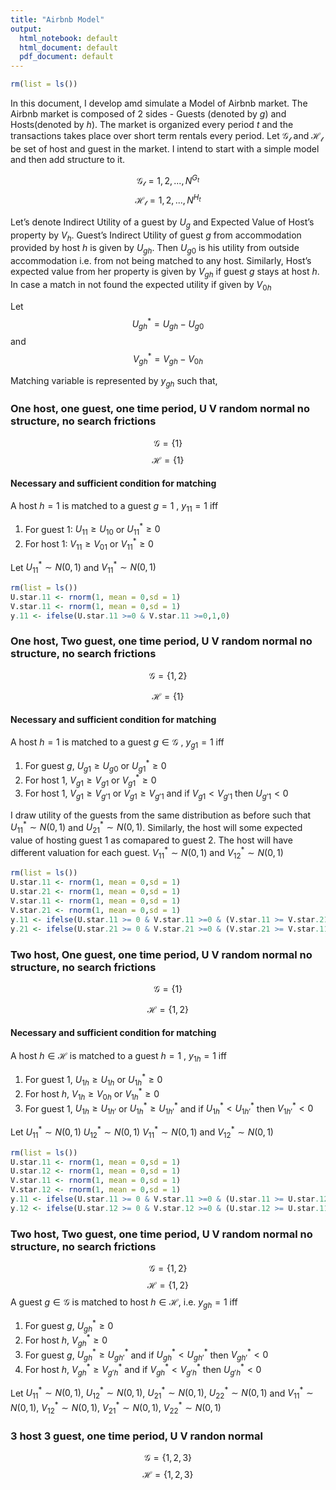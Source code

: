 ```yaml
---
title: "Airbnb Model"
output:
  html_notebook: default
  html_document: default
  pdf_document: default
---
```

```r
rm(list = ls())
```

In this document, I develop amd simulate a Model of Airbnb market. The Airbnb market is composed of 2 sides - Guests (denoted by $g$) and Hosts(denoted by $h$). The market is organized every period $t$ and the transactions takes place over short term rentals every period. Let $\mathcal{G_t}$ and $\mathcal{H_t}$ be set of host and guest in the market. I intend to start with a simple model and then add structure to it. 

$$\mathcal{G_t} = {1,2,...,N^{G_t}}$$
$$\mathcal{H_t} = {1,2,...,N^{H_t}}$$

Let's denote Indirect Utility of a guest by $U_{g}$ and Expected Value of Host's property by $V_{h}$. Guest's Indirect Utility of guest $g$ from accommodation provided by host $h$ is given by $U_{gh}$. Then $U_{g0}$ is his utility from outside accommodation i.e. from not being matched to any host. Similarly, Host's expected value from her property is given by $V_{gh}$ if guest $g$ stays at host $h$. In case a match in not found the expected utility if given by $V_{0h}$

Let $$U^*_{gh} = U_{gh} - U_{g0}$$ and $$V^*_{gh} = V_{gh} - V_{0h}$$

Matching variable is represented by $y_{gh}$ such that, 

\begin{equation}
 y_{gh} =
  \begin{cases}
    1 & \text{if guest g is matched to host h} ,\\
    0 & \text{otherwise}.
  \end{cases}
\end{equation}



### One host, one guest, one time period, U V random normal no structure, no search frictions

$$\mathcal{G} = \{1\}$$
$$\mathcal{H} = \{1\}$$

#### Necessary and sufficient condition for matching

A host $h=1$ is matched to a guest $g=1$ , $y_{11}=1$ iff 

1. For guest 1: $U_{11}\geq U_{10}$ or $U^*_{11} \geq 0$
2. For host 1: $V_{11}\geq V_{01}$ or $V^*_{11} \geq 0$

Let $U^*_{11} \sim N(0,1)$ and $V^*_{11} \sim N(0,1)$ 

```r
rm(list = ls())
U.star.11 <- rnorm(1, mean = 0,sd = 1)
V.star.11 <- rnorm(1, mean = 0,sd = 1)
y.11 <- ifelse(U.star.11 >=0 & V.star.11 >=0,1,0)
```

### One host, Two guest, one time period, U V random normal no structure, no search frictions

$$\mathcal{G} = \{1,2\}$$

$$ \mathcal{H} = \{ 1 \}$$ 

#### Necessary and sufficient condition for matching

A host $h=1$ is matched to a guest $g \in \mathcal{G}$ , $y_{g1}=1$ iff 

1. For guest $g$, $U_{g1}\geq U_{g0}$ or $U^*_{g1} \geq 0$
2. For host 1, $V_{g1}\geq V_{g1}$ or $V^*_{g1} \geq 0$
3. For host 1, $V_{g1} \geq V_{g'1}$ or $V_{g1} \geq V_{g'1}$ and if $V_{g1} < V_{g'1}$ then $U_{g'1}<0$  

I draw utility of the guests from the same distribution as before such that $U^*_{11} \sim N(0,1)$ and $U^*_{21} \sim N(0,1)$. Similarly, the host will some expected value of hosting guest 1 as comapared to guest 2. The host will have different valuation for each guest. $V^*_{11} \sim N(0,1)$ and $V^*_{12} \sim N(0,1)$ 

 
 
```r
rm(list = ls())
U.star.11 <- rnorm(1, mean = 0,sd = 1)
U.star.21 <- rnorm(1, mean = 0,sd = 1)
V.star.11 <- rnorm(1, mean = 0,sd = 1)
V.star.21 <- rnorm(1, mean = 0,sd = 1)
y.11 <- ifelse(U.star.11 >= 0 & V.star.11 >=0 & (V.star.11 >= V.star.21 | (V.star.11 < V.star.21 & U.star.21 < 0)),1,0)
y.21 <- ifelse(U.star.21 >= 0 & V.star.21 >=0 & (V.star.21 >= V.star.11 | (V.star.21 < V.star.11 & U.star.11 < 0)),1,0)
```


### Two host, One guest, one time period, U V random normal no structure, no search frictions

$$\mathcal{G} = \{1\}$$

$$\mathcal{H} = \{1,2\}$$

#### Necessary and sufficient condition for matching

A host $h \in \mathcal{H}$ is matched to a guest $h=1$ , $y_{1h}=1$ iff 

1. For guest 1, $U_{1h}\geq U_{1h}$ or $U^*_{1h} \geq 0$
2. For host $h$, $V_{1h} \geq V_{0h}$ or $V^*_{1h}\geq 0$
3. For guest 1, $U_{1h} \geq U_{1h'}$ or $U^*_{1h} \geq U^*_{1h'}$ and if $U^*_{1h} < U^*_{1h'}$ then $V^*_{1h'} < 0$ 

Let $U^*_{11} \sim N(0,1)$ $U^*_{12} \sim N(0,1)$ $V^*_{11} \sim N(0,1)$ and $V^*_{12} \sim N(0,1)$

```r
rm(list = ls())
U.star.11 <- rnorm(1, mean = 0,sd = 1)
U.star.12 <- rnorm(1, mean = 0,sd = 1)
V.star.11 <- rnorm(1, mean = 0,sd = 1)
V.star.12 <- rnorm(1, mean = 0,sd = 1)
y.11 <- ifelse(U.star.11 >= 0 & V.star.11 >=0 & (U.star.11 >= U.star.12 | ((U.star.11 < U.star.12) & V.star.12 < 0)),1,0)
y.12 <- ifelse(U.star.12 >= 0 & V.star.12 >=0 & (U.star.12 >= U.star.11 | ((U.star.12 < U.star.11) & V.star.11 < 0)),1,0)
```

### Two host, Two guest, one time period, U V random normal no structure, no search frictions

$$\mathcal{G} = \{1,2\}$$
$$\mathcal{H} = \{1,2\}$$
A guest $g \in \mathcal{G}$ is matched to host $h \in \mathcal{H}$, i.e. $y_{gh} = 1$ iff

1. For guest $g$, $U^*_{gh} \geq 0$
2. For host $h$, $V^*_{gh} \geq 0$
3. For guest $g$, $U^*_{gh} \geq U^*_{gh'}$ and if $U^*_{gh} < U^*_{gh'}$ then $V^*_{gh'} < 0$ 
4. For host $h$, $V^*_{gh} \geq V^*_{g'h}$ and if $V^*_{gh} < V^*_{g'h}$ then $U^*_{g'h}<0$

Let $U^*_{11} \sim N(0,1)$, $U^*_{12} \sim N(0,1)$, $U^*_{21} \sim N(0,1)$, $U^*_{22} \sim N(0,1)$ and 
$V^*_{11} \sim N(0,1)$, $V^*_{12} \sim N(0,1)$, $V^*_{21} \sim N(0,1)$, $V^*_{22} \sim N(0,1)$

### 3 host 3 guest, one time period, U V randon normal

$$\mathcal{G} = \{1,2,3\}$$
$$\mathcal{H} = \{1,2,3\}$$





